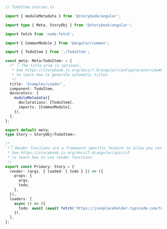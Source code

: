 ```ts
// TodoItem.stories.ts

import { moduleMetadata } from '@storybook/angular';

import type { Meta, StoryObj } from '@storybook/angular';

import fetch from 'node-fetch';

import { CommonModule } from '@angular/common';

import { TodoItem } from './TodoItem';

const meta: Meta<TodoItem> = {
  /* 👇 The title prop is optional.
   * See https://storybook.js.org/docs/7.0/angular/configure/overview#configure-story-loading
   * to learn how to generate automatic titles
   */
  title: 'Examples/Loader',
  component: TodoItem,
  decorators: [
    moduleMetadata({
      declarations: [TodoItem],
      imports: [CommonModule],
    }),
  ],
};

export default meta;
type Story = StoryObj<TodoItem>;

/*
 *👇 Render functions are a framework specific feature to allow you control on how the component renders.
 * See https://storybook.js.org/docs/7.0/angular/api/csf
 * to learn how to use render functions.
 */
export const Primary: Story = {
  render: (args, { loaded: { todo } }) => ({
    props: {
      args,
      todo,
    },
  }),
  loaders: [
    async () => ({
      todo: await (await fetch('https://jsonplaceholder.typicode.com/todos/1')).json(),
    }),
  ],
};
```
